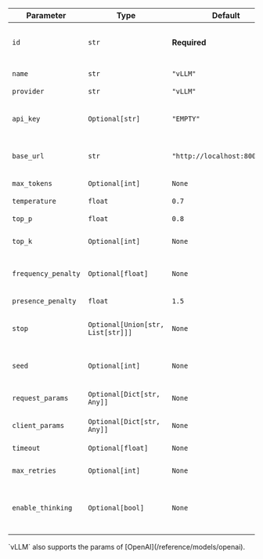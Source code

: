 | Parameter                | Type                          | Default                      | Description                                                                                   |
| ------------------------ | ----------------------------- | ---------------------------- | --------------------------------------------------------------------------------------------- |
| `id`                     | `str`                         | **Required**                 | The ID of the model to use (e.g. `"Qwen/Qwen2.5-7B-Instruct"`). |
| `name`                   | `str`                         | `"vLLM"`                     | Name of this model instance.                                                                   |
| `provider`               | `str`                         | `"vLLM"`                     | Provider name.                                                                                |
| `api_key`                | `Optional[str]`               | `"EMPTY"`                    | API key (sent for OpenAI-compat compliance; usually not needed).                              |
| `base_url`               | `str`                         | `"http://localhost:8000/v1/"` | URL of the vLLM server (OpenAI-compatible endpoint).                                          |
| `max_tokens`             | `Optional[int]`               | `None`                       | The maximum number of tokens to generate.                                                    |
| `temperature`            | `float`                       | `0.7`                        | Sampling temperature.                                                                          |
| `top_p`                  | `float`                       | `0.8`                        | Nucleus sampling probability.                                                                   |
| `top_k`                  | `Optional[int]`               | `None`                       | Restrict sampling to the top-K tokens.                                                         |
| `frequency_penalty`      | `Optional[float]`             | `None`                       | Penalizes new tokens based on their frequency in the text so far.                           |
| `presence_penalty`       | `float`                       | `1.5`                        | Repetition penalty.                                                                            |
| `stop`                   | `Optional[Union[str, List[str]]]` | `None`                   | Up to 4 sequences where the API will stop generating further tokens.                        |
| `seed`                   | `Optional[int]`               | `None`                       | A seed for deterministic sampling.                                                           |
| `request_params`         | `Optional[Dict[str, Any]]`    | `None`                       | Extra keyword args merged into the request.                                                |
| `client_params`          | `Optional[Dict[str, Any]]`    | `None`                       | Additional parameters to pass to the client.                                                 |
| `timeout`                | `Optional[float]`             | `None`                       | Timeout for the HTTP request.                                                                 |
| `max_retries`            | `Optional[int]`               | `None`                       | Maximum number of request retries.                                                            |
| `enable_thinking`        | `Optional[bool]`              | `None`                       | Enables vLLM "thinking" mode (passes `enable_thinking` in `chat_template_kwargs`).            |

<Note>
`vLLM` also supports the params of [OpenAI](/reference/models/openai).
</Note> 